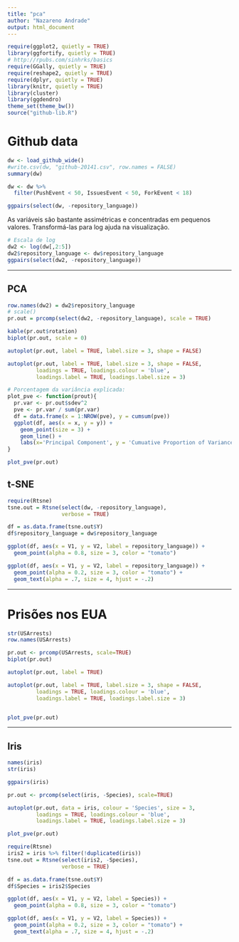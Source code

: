 ```yaml
---
title: "pca"
author: "Nazareno Andrade"
output: html_document
---
```


```r
require(ggplot2, quietly = TRUE)
library(ggfortify, quietly = TRUE)
# http://rpubs.com/sinhrks/basics
require(GGally, quietly = TRUE)
require(reshape2, quietly = TRUE)
require(dplyr, quietly = TRUE)
library(knitr, quietly = TRUE)
library(cluster)
library(ggdendro)
theme_set(theme_bw())
source("github-lib.R")
```


# Github data

```r
dw <- load_github_wide()
#write.csv(dw, "github-20141.csv", row.names = FALSE)
summary(dw)

dw <- dw %>% 
  filter(PushEvent < 50, IssuesEvent < 50, ForkEvent < 18)

ggpairs(select(dw, -repository_language))
```

As variáveis são bastante assimétricas e concentradas em pequenos valores. Transformá-las para log ajuda na visualização.

```r
# Escala de log 
dw2 <- log(dw[,2:5])
dw2$repository_language <- dw$repository_language
ggpairs(select(dw2, -repository_language))
```

----

## PCA

```r
row.names(dw2) = dw2$repository_language
# scale()
pr.out = prcomp(select(dw2, -repository_language), scale = TRUE) 

kable(pr.out$rotation)
biplot(pr.out, scale = 0)

autoplot(pr.out, label = TRUE, label.size = 3, shape = FALSE)

autoplot(pr.out, label = TRUE, label.size = 3, shape = FALSE, 
         loadings = TRUE, loadings.colour = 'blue',
         loadings.label = TRUE, loadings.label.size = 3)

# Porcentagem da variância explicada: 
plot_pve <- function(prout){
  pr.var <- pr.out$sdev^2
  pve <- pr.var / sum(pr.var)
  df = data.frame(x = 1:NROW(pve), y = cumsum(pve))
  ggplot(df, aes(x = x, y = y)) + 
    geom_point(size = 3) + 
    geom_line() + 
    labs(x='Principal Component', y = 'Cumuative Proportion of Variance Explained')
}

plot_pve(pr.out)
```

## t-SNE

```r
require(Rtsne)
tsne.out = Rtsne(select(dw, -repository_language), 
                 verbose = TRUE)

df = as.data.frame(tsne.out$Y)
df$repository_language = dw$repository_language

ggplot(df, aes(x = V1, y = V2, label = repository_language)) + 
  geom_point(alpha = 0.8, size = 3, color = "tomato") 

ggplot(df, aes(x = V1, y = V2, label = repository_language)) + 
  geom_point(alpha = 0.2, size = 3, color = "tomato") + 
  geom_text(alpha = .7, size = 4, hjust = -.2)

```


-----

# Prisões nos EUA

```r
str(USArrests)
row.names(USArrests)

pr.out <- prcomp(USArrests, scale=TRUE)
biplot(pr.out)

autoplot(pr.out, label = TRUE)

autoplot(pr.out, label = TRUE, label.size = 3, shape = FALSE, 
         loadings = TRUE, loadings.colour = 'blue',
         loadings.label = TRUE, loadings.label.size = 3)


plot_pve(pr.out)
```


----
## Iris

```r
names(iris)
str(iris)

ggpairs(iris)

pr.out <- prcomp(select(iris, -Species), scale=TRUE)

autoplot(pr.out, data = iris, colour = 'Species', size = 3,  
         loadings = TRUE, loadings.colour = 'blue',
         loadings.label = TRUE, loadings.label.size = 3)

plot_pve(pr.out)
```

```r
require(Rtsne)
iris2 = iris %>% filter(!duplicated(iris))
tsne.out = Rtsne(select(iris2, -Species), 
                 verbose = TRUE)

df = as.data.frame(tsne.out$Y)
df$Species = iris2$Species

ggplot(df, aes(x = V1, y = V2, label = Species)) + 
  geom_point(alpha = 0.8, size = 3, color = "tomato") 

ggplot(df, aes(x = V1, y = V2, label = Species)) + 
  geom_point(alpha = 0.2, size = 3, color = "tomato") + 
  geom_text(alpha = .7, size = 4, hjust = -.2)

```
